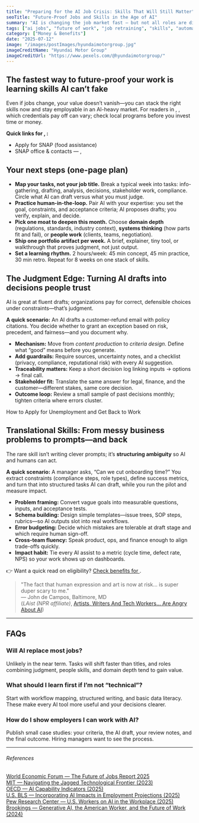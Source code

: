 ```yaml
---
title: "Preparing for the AI Job Crisis: Skills That Will Still Matter"
seoTitle: "Future-Proof Jobs and Skills in the Age of AI"
summary: "AI is changing the job market fast — but not all roles are disappearing. Here's where the demand is growing, and what skills you can build to stay ahead of the curve."
tags: ["ai jobs", "future of work", "job retraining", "skills", "automation"]
category: ["Money & Benefits"]
date: "2025-07-12"
image: "/images/postImages/hyundaimotorgroup.jpg"
imageCreditName: "Hyundai Motor Group"
imageCreditUrl: "https://www.pexels.com/@hyundaimotorgroup/"
---
```


## The fastest way to future-proof your work is learning skills AI can’t fake

Even if jobs change, your value doesn’t vanish—you can stack the right skills now and stay employable in an AI-heavy market. <IfLocation>For readers in <City/>, <State/>, which credentials pay off can vary; check local programs before you invest time or money.</IfLocation>

<BenefitsCtaBanner />

<IfLocation>
<div className="not-prose my-12 p-4 rounded-xl border-[3px] bg-muted">
  <p className="mb-2"><strong>Quick links for <City/>, <State/>:</strong></p>
  <ul className="list-disc ml-5 space-y-1">
    <li><ResourceLink name="snap">Apply for SNAP (food assistance)</ResourceLink></li>
    <li><ResourceLink name="snap" field="contact">SNAP office & contacts<IfLocation> — <City/>, <State/></IfLocation></ResourceLink></li>
  </ul>
</div>
</IfLocation>

## Your next steps (one-page plan)

- **Map your tasks, not your job title.** Break a typical week into tasks: info-gathering, drafting, analysis, decisions, stakeholder work, compliance. Circle what AI can draft versus what you must judge.  
- **Practice human-in-the-loop.** Pair AI with your expertise: you set the goal, constraints, and acceptance criteria; AI proposes drafts; you verify, explain, and decide.  
- **Pick one moat to deepen this month.** Choose **domain depth** (regulations, standards, industry context), **systems thinking** (how parts fit and fail), or **people work** (clients, teams, negotiation).  
- **Ship one portfolio artifact per week.** A brief, explainer, tiny tool, or walkthrough that proves judgment, not just output.  
- **Set a learning rhythm.** 2 hours/week: 45 min concept, 45 min practice, 30 min retro. Repeat for 8 weeks on one stack of skills.

## The Judgment Edge: Turning AI drafts into decisions people trust

AI is great at fluent drafts; organizations pay for correct, defensible choices under constraints—that’s judgment.

**A quick scenario:** An AI drafts a customer-refund email with policy citations. You decide whether to grant an exception based on risk, precedent, and fairness—and you document why.

- **Mechanism:** Move from *content production* to *criteria design*. Define what “good” means before you generate.  
- **Add guardrails:** Require sources, uncertainty notes, and a checklist (privacy, compliance, reputational risk) with every AI suggestion.  
- **Traceability matters:** Keep a short decision log linking inputs → options → final call.  
- **Stakeholder fit:** Translate the same answer for legal, finance, and the customer—different stakes, same core decision.  
- **Outcome loop:** Review a small sample of past decisions monthly; tighten criteria where errors cluster.

<CrossLink href="./unemployment-benefits-and-job-search-tips">How to Apply for Unemployment and Get Back to Work</CrossLink>

## Translational Skills: From messy business problems to prompts—and back

The rare skill isn’t writing clever prompts; it’s **structuring ambiguity** so AI and humans can act.

**A quick scenario:** A manager asks, “Can we cut onboarding time?” You extract constraints (compliance steps, role types), define success metrics, and turn that into structured tasks AI can draft, while you run the pilot and measure impact.

- **Problem framing:** Convert vague goals into measurable questions, inputs, and acceptance tests.  
- **Schema building:** Design simple templates—issue trees, SOP steps, rubrics—so AI outputs slot into real workflows.  
- **Error budgeting:** Decide which mistakes are tolerable at draft stage and which require human sign-off.  
- **Cross-team fluency:** Speak product, ops, and finance enough to align trade-offs quickly.  
- **Impact habit:** Tie every AI assist to a metric (cycle time, defect rate, NPS) so your work shows up on dashboards.

<IfLocation>
<div className="mt-3">👉 Want a quick read on eligibility? <a href="/tools/check-benefits" className="underline">Check benefits for <City/></a>.</div>
</IfLocation>

> "The fact that human expression and art is now at risk… is super duper scary to me."  
> — John de Campos, Baltimore, MD  
(*LAist (NPR affiliate)*, [Artists, Writers And Tech Workers… Are Angry About AI](https://laist.com/news/arts-culture/artists-writers-and-tech-workers-in-southern-california-are-angry-about-ai-heres-why))

---

## FAQs

### Will AI replace most jobs?
Unlikely in the near term. Tasks will shift faster than titles, and roles combining judgment, people skills, and domain depth tend to gain value.

### What should I learn first if I’m not “technical”?
Start with workflow mapping, structured writing, and basic data literacy. These make every AI tool more useful and your decisions clearer.

### How do I show employers I can work with AI?
Publish small case studies: your criteria, the AI draft, your review notes, and the final outcome. Hiring managers want to see the process.

---
###### References

<div className="references">
<a href="https://www.weforum.org/publications/the-future-of-jobs-report-2025/" target="_blank" rel="noopener noreferrer">World Economic Forum — The Future of Jobs Report 2025</a><br />
<a href="https://mitsloan.mit.edu/sites/default/files/2023-10/SSRN-id4573321.pdf" target="_blank" rel="noopener noreferrer">MIT — Navigating the Jagged Technological Frontier (2023)</a><br />
<a href="https://www.oecd.org/en/publications/introducing-the-oecd-ai-capability-indicators_be745f04-en.html" target="_blank" rel="noopener noreferrer">OECD — AI Capability Indicators (2025)</a><br />
<a href="https://www.bls.gov/opub/mlr/2025/article/incorporating-ai-impacts-in-bls-employment-projections.htm" target="_blank" rel="noopener noreferrer">U.S. BLS — Incorporating AI Impacts in Employment Projections (2025)</a><br />
<a href="https://www.pewresearch.org/social-trends/2025/02/25/u-s-workers-are-more-worried-than-hopeful-about-future-ai-use-in-the-workplace/" target="_blank" rel="noopener noreferrer">Pew Research Center — U.S. Workers on AI in the Workplace (2025)</a><br />
<a href="https://www.brookings.edu/articles/generative-ai-the-american-worker-and-the-future-of-work/" target="_blank" rel="noopener noreferrer">Brookings — Generative AI, the American Worker, and the Future of Work (2024)</a>
</div>